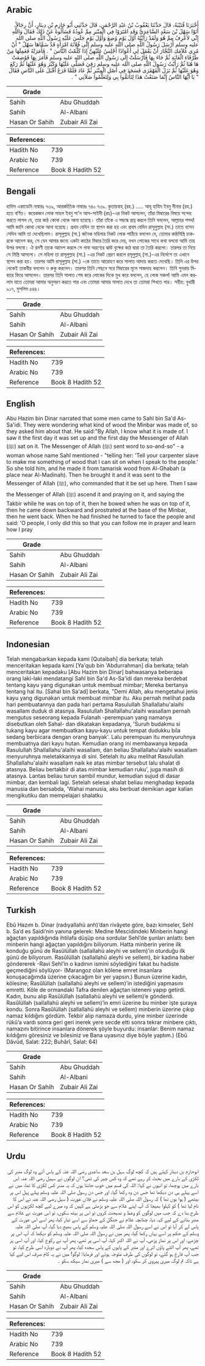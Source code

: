 ## Arabic


<div dir="rtl" lang="ar" style={{fontSize:'larger',backgroundColor:'#f8f9fa',padding:20}}>
أَخْبَرَنَا قُتَيْبَةُ، قَالَ حَدَّثَنَا يَعْقُوبُ بْنُ عَبْدِ الرَّحْمَنِ، قَالَ حَدَّثَنِي أَبُو حَازِمِ بْنِ دِينَارٍ، أَنَّ رِجَالاً، أَتَوْا سَهْلَ بْنَ سَعْدٍ السَّاعِدِيَّ وَقَدِ امْتَرَوْا فِي الْمِنْبَرِ مِمَّ عُودُهُ فَسَأَلُوهُ عَنْ ذَلِكَ فَقَالَ وَاللَّهِ إِنِّي لأَعْرِفُ مِمَّ هُوَ وَلَقَدْ رَأَيْتُهُ أَوَّلَ يَوْمٍ وُضِعَ وَأَوَّلَ يَوْمٍ جَلَسَ عَلَيْهِ رَسُولُ اللَّهِ صلى الله عليه وسلم أَرْسَلَ رَسُولُ اللَّهِ صلى الله عليه وسلم إِلَى فُلاَنَةَ امْرَأَةٍ قَدْ سَمَّاهَا سَهْلٌ ‏"‏ أَنْ مُرِي غُلاَمَكِ النَّجَّارَ أَنْ يَعْمَلَ لِي أَعْوَادًا أَجْلِسُ عَلَيْهِنَّ إِذَا كَلَّمْتُ النَّاسَ ‏"‏ ‏.‏ فَأَمَرَتْهُ فَعَمِلَهَا مِنْ طَرْفَاءِ الْغَابَةِ ثُمَّ جَاءَ بِهَا فَأَرْسَلَتْ إِلَى رَسُولِ اللَّهِ صلى الله عليه وسلم فَأَمَرَ بِهَا فَوُضِعَتْ هَا هُنَا ثُمَّ رَأَيْتُ رَسُولَ اللَّهِ صلى الله عليه وسلم رَقِيَ فَصَلَّى عَلَيْهَا وَكَبَّرَ وَهُوَ عَلَيْهَا ثُمَّ رَكَعَ وَهُوَ عَلَيْهَا ثُمَّ نَزَلَ الْقَهْقَرَى فَسَجَدَ فِي أَصْلِ الْمِنْبَرِ ثُمَّ عَادَ فَلَمَّا فَرَغَ أَقْبَلَ عَلَى النَّاسِ فَقَالَ ‏"‏ يَا أَيُّهَا النَّاسُ إِنَّمَا صَنَعْتُ هَذَا لِتَأْتَمُّوا بِي وَلِتَعَلَّمُوا صَلاَتِي ‏"‏ ‏.‏
</div>
<div style={{backgroundColor:'#f8f9fa',padding:20, marginBottom: 10}}><table> <thead> <tr> <th>Grade</th> <th></th> </tr> </thead> <tbody> <tr><td>Sahih</td><td>Abu Ghuddah</td></tr><tr><td>Sahih</td><td>Al-Albani</td></tr><tr><td>Hasan Or Sahih</td><td>Zubair Ali Zai</td></tr></tbody></table><table> <thead> <tr> <th>References:</th> <th></th> </tr> </thead> <tbody><tr><td>Hadith No</td><td>739</td></tr><tr><td>Arabic No</td><td>739</td></tr><tr><td>Reference</td><td>Book 8 Hadith 52</td></tr></tbody></table></div>

## Bengali


<div dir="ltr" lang="bn" style={{fontSize:'larger',backgroundColor:'#f8f9fa',padding:20}}>
হাদিস একাডেমি নাম্বারঃ ৭৩৯, আন্তর্জাতিক নাম্বারঃ ৭৪০ ৭৩৯. কুতায়বাহ্ (রহ.) ..... আবূ হাযিম ইবনু দীনার (রহ.) হতে বর্ণিত। কয়েকজন লোক সাহল ইবনু সা'দ আস-সাইদী (রাঃ)-এর নিকট আসলেন, তাঁরা মিম্বারের বিষয়ে সন্দেহ করতে লাগল যে, তার কাঠ কোথা থেকে আনা হয়েছে। তাঁরা তাঁকে এ সম্বন্ধে প্রশ্ন করলে তিনি বললেন, আল্লাহর শপথ! আমি জানি কোথা থেকে আনা হয়েছে। প্রথম যেদিন তা স্থাপন করা হয় এবং প্রথম যেদিন রাসূলুল্লাহ (সা.) তাতে বসেন সেদিন আমি তা দেখেছিলাম। রাসূলুল্লাহ (সা.) জনৈক মহিলার নিকট লোক পাঠিয়ে বললেন যে, তোমার কাঠমিস্ত্রি চাকরকে আদেশ কর, সে যেন আমার জন্যে একটা কাঠের মিম্বার তৈরি করে দেয়, যখন লোকের সাথে কথা বলবো আমি তার উপর বসবো। ঐ রমণী তাকে আদেশ করলে সে গাবা অরণ্যের ঝাউ বৃক্ষের কাঠ দ্বারা তা তৈরি করলো। তারপর তা নিয়ে সে মিস্ত্রি আসলো। সে মহিলা তা রাসূলুল্লাহ (সা.) -এর নিকট প্রেরণ করলে রসূলুল্লাহ্ (সা.)-এর নির্দেশে তা এখানে স্থাপন করা হয়। তারপর আমি রাসূলুল্লাহ (সা.) -কে তাতে আরোহণ করে সালাত আদায় করতে দেখেছি। তিনি এর উপর থেকেই তাকবীর বললেন ও রুকু করলেন। তারপর তিনি পেছনে সরে মিম্বারের মূলে সাজদাহ করলেন। তিনি পুনরায় মিম্বারে ফিরে আসলেন। তারপর তিনি সালাত শেষ করে লোকের দিকে মুখ করে বললেন, হে লোক সকল! আমি এমন করলাম যাতে তোমরা আমার অনুসরণ করতে পার এবং তোমরা আমার সালাত দেখে তা তোমরা শিখতে পার। সহীহ: বুখারী ৯১৭, মুসলিম ৫৪৪।
</div>
<div style={{backgroundColor:'#f8f9fa',padding:20, marginBottom: 10}}><table> <thead> <tr> <th>Grade</th> <th></th> </tr> </thead> <tbody> <tr><td>Sahih</td><td>Abu Ghuddah</td></tr><tr><td>Sahih</td><td>Al-Albani</td></tr><tr><td>Hasan Or Sahih</td><td>Zubair Ali Zai</td></tr></tbody></table><table> <thead> <tr> <th>References:</th> <th></th> </tr> </thead> <tbody><tr><td>Hadith No</td><td>739</td></tr><tr><td>Arabic No</td><td>739</td></tr><tr><td>Reference</td><td>Book 8 Hadith 52</td></tr></tbody></table></div>

## English


<div dir="ltr" lang="en" style={{fontSize:'larger',backgroundColor:'#f8f9fa',padding:20}}>
Abu Hazim bin Dinar narrated that some men came to Sahl bin Sa'd As-Sa'idi. They were wondering what kind of wood the Minbar was made of, so they asked him about that. He said:"By Allah, I know what it is made of. I saw it the first day it was set up and the first day the Messenger of Allah (ﷺ) sat on it. The Messenger of Allah (ﷺ) sent word to so-and-so" - a woman whose name Sahl mentioned - "telling her: 'Tell your carpenter slave to make me something of wood that I can sit on when I speak to the people.' So she told him, and he made it from tamarisk wood from Al-Ghabah (a place near Al-Madinah). Then he brought it and it was sent to the Messenger of Allah (ﷺ), who commanded that it be set up here. Then I saw the Messenger of Allah (ﷺ) ascend it and praying on it, and saying the Takbir while he was on top of it, then he bowed when he was on top of it, then he came down backward and prostrated at the base of the Minbar, then he went back. When he had finished he turned to face the people and said: 'O people, I only did this so that you can follow me in prayer and learn how I pray
</div>
<div style={{backgroundColor:'#f8f9fa',padding:20, marginBottom: 10}}><table> <thead> <tr> <th>Grade</th> <th></th> </tr> </thead> <tbody> <tr><td>Sahih</td><td>Abu Ghuddah</td></tr><tr><td>Sahih</td><td>Al-Albani</td></tr><tr><td>Hasan Or Sahih</td><td>Zubair Ali Zai</td></tr></tbody></table><table> <thead> <tr> <th>References:</th> <th></th> </tr> </thead> <tbody><tr><td>Hadith No</td><td>739</td></tr><tr><td>Arabic No</td><td>739</td></tr><tr><td>Reference</td><td>Book 8 Hadith 52</td></tr></tbody></table></div>

## Indonesian


<div dir="ltr" lang="id" style={{fontSize:'larger',backgroundColor:'#f8f9fa',padding:20}}>
Telah mengabarkan kepada kami [Qutaibah] dia berkata; telah menceritakan kepada kami [Ya'qub bin 'Abdurrahman] dia berkata; telah menceritakan kepadaku [Abu Hazim bin Dinar] bahwasanya beberapa orang laki-laki mendatangi Sahl bin Sa'd As-Sa'idi dan mereka berdebat tentang kayu yang digunakan untuk membuat mimbar; Mereka bertanya tentang hal itu. [Sahal bin Sa'ad] berkata, "Demi Allah, aku mengetahui jenis kayu yang digunakan untuk membuat mimbar itu. Aku pernah melihat pada hari pembuatannya dan pada hari pertama Rasulullah Shallallahu'alaihi wasallam duduk di atasnya. Rasulullah Shallallahu'alaihi wasallam pernah mengutus seseorang kepada Fulanah -perempuan yang namanya disebutkan oleh Sahal- dan dikatakan kepadanya, 'Suruh budakmu si tukang kayu agar membuatkan kayu-kayu untuk tempat dudukku bila sedang berbicara dengan orang banyak'. Lalu perempuan itu menyuruhnya membuatnya dari kayu hutan. Kemudian orang ini membawanya kepada Rasulullah Shallallahu'alaihi wasallam, dan beliau Shallallahu'alaihi wasallam menyuruhnya meletakkannya di sini. Setelah itu aku melihat Rasulullah Shallallahu'alaihi wasallam naik ke atas mimbar tersebut lalu shalat di atasnya. Beliau bertakbir di atas mimbar kemudian ruku', juga masih di atasnya. Lantas beliau turun sambil mundur, kemudian sujud di dasar mimbar, dan kembali lagi. Setelah selesai shalat beliau menghadap kepada manusia dan bersabda, 'Wahai manusia, aku berbuat demikian agar kalian mengikutiku dan mempelajari shalatku
</div>
<div style={{backgroundColor:'#f8f9fa',padding:20, marginBottom: 10}}><table> <thead> <tr> <th>Grade</th> <th></th> </tr> </thead> <tbody> <tr><td>Sahih</td><td>Abu Ghuddah</td></tr><tr><td>Sahih</td><td>Al-Albani</td></tr><tr><td>Hasan Or Sahih</td><td>Zubair Ali Zai</td></tr></tbody></table><table> <thead> <tr> <th>References:</th> <th></th> </tr> </thead> <tbody><tr><td>Hadith No</td><td>739</td></tr><tr><td>Arabic No</td><td>739</td></tr><tr><td>Reference</td><td>Book 8 Hadith 52</td></tr></tbody></table></div>

## Turkish


<div dir="ltr" lang="tr" style={{fontSize:'larger',backgroundColor:'#f8f9fa',padding:20}}>
Ebû Hazım b. Dinar (radıyallahü anh)’dan rivâyete göre, bazı kimseler, Sehl b. Sa’d es Saidi‘nin yanına gelerek: Medine Mescidindeki Minberin hangi ağaçtan yapıldığında ihtilafa düşüp ona sordular Sehl‘de şunları anlattı: ben minberin hangi ağaçtan yapıldığını biliyorum. Hatta minberin yerine ilk konduğu günü de Rasûlüllah (sallallahü aleyhi ve sellem)’in oturduğu ilk günü de biliyorum. Rasûlüllah (sallallahü aleyhi ve sellem), bir kadına haber göndererek -Ravi Sehl’in o kadının ismini söylediğini fakat bu hadiste geçmediğini söylüyor- (Marangoz olan kölene emret insanlara konuşacağımda üzerine çıkacağım bir yer yapsın.) Bunun üzerine kadın, kölesine; Rasûlüllah (sallallahü aleyhi ve sellem)’in istediğini yapmasını emretti. Köle de ormandaki Tafra denilen ağaçtan isteneni yapıp getirdi. Kadın, bunu alıp Rasûlüllah (sallallahü aleyhi ve sellem)’e gönderdi. Rasûlüllah (sallallahü aleyhi ve sellem)’in emri üzerine bu minber işte şuraya kondu. Sonra Rasûlüllah (sallallahü aleyhi ve sellem) minberin üzerine çıkıp namaz kıldığını gördüm. Tekbir alıp namaza durdu, yine minber üzerinde rükû’a vardı sonra geri geri inerek yere secde etti sonra tekrar minbere çıktı, namazını bitirince insanlara dönerek şöyle buyurdu: insanlar: Benim namaz kıldığımı göresiniz ve bilesiniz ve Bana uyasınız diye böyle yaptım.) (Ebû Dâvûd, Salat: 222; Buhârî, Salat: 64)
</div>
<div style={{backgroundColor:'#f8f9fa',padding:20, marginBottom: 10}}><table> <thead> <tr> <th>Grade</th> <th></th> </tr> </thead> <tbody> <tr><td>Sahih</td><td>Abu Ghuddah</td></tr><tr><td>Sahih</td><td>Al-Albani</td></tr><tr><td>Hasan Or Sahih</td><td>Zubair Ali Zai</td></tr></tbody></table><table> <thead> <tr> <th>References:</th> <th></th> </tr> </thead> <tbody><tr><td>Hadith No</td><td>739</td></tr><tr><td>Arabic No</td><td>739</td></tr><tr><td>Reference</td><td>Book 8 Hadith 52</td></tr></tbody></table></div>

## Urdu


<div dir="rtl" lang="ur" style={{fontSize:'larger',backgroundColor:'#f8f9fa',padding:20}}>
ابوحازم بن دینار کہتے ہیں کہ کچھ لوگ سہل بن سعد ساعدی رضی اللہ عنہ کے پاس آئے وہ لوگ منبر کی لکڑی کے بارے میں بحث کر رہے تھے کہ وہ کس چیز کی تھی؟ ان لوگوں نے سہیل رضی اللہ عنہ اس بارے میں پوچھا، تو انہوں نے کہا: اللہ کی قسم میں خوب جانتا ہوں کہ یہ منبر کس لکڑی کا تھا، میں نے اسے پہلے ہی دن دیکھا تھا جس دن وہ رکھا گیا، اور جس دن رسول صلی اللہ علیہ وسلم پہلے پہل اس پر بیٹھے ( ہوا یوں تھا ) کہ رسول اللہ صلی اللہ علیہ وسلم نے فلاں عورت ( سہل رضی اللہ عنہ نے اس کا نام لیا تھا ) کو کہلوا بھیجا کہ آپ اپنے غلام سے جو بڑھئی ہے کہیں کہ وہ میرے لیے کچھ لکڑیوں کو اس طرح بنا دے کہ جب میں لوگوں کو وعظ و نصیحت کروں تو اس پر بیٹھ سکوں، تو اس عورت نے غلام سے منبر بنانے کے لیے کہہ دیا، چنانچہ غلام نے جنگل کے جھاؤ سے اسے تیار کیا، پھر اسے اس عورت کے پاس لے کر آیا تو اس نے اسے رسول اللہ صلی اللہ علیہ وسلم کے پاس بھیج دیا گیا، آپ صلی اللہ علیہ وسلم کے حکم پر اسے یہاں رکھا گیا، پھر میں نے رسول اللہ صلی اللہ علیہ وسلم کو دیکھا کہ آپ اس پر چڑھے، اور اس پر نماز پڑھی، آپ نے اللہ اکبر کہا، آپ اسی پر تھے، پھر آپ نے رکوع کیا، اور آپ اسی پر تھے، پھر آپ الٹے پاؤں اترے اور منبر کے پایوں کے پاس سجدہ کیا، پھر آپ نے دوبارہ اسی طرح کیا، تو جب آپ فارغ ہو گئے، تو لوگوں کی طرف متوجہ ہوئے اور فرمایا: لوگو! میں نے یہ کام صرف اس لیے کیا ہے تاکہ تم لوگ میری پیروی کر سکو، اور ( مجھ سے ) میری نماز سیکھ سکو ۔
</div>
<div style={{backgroundColor:'#f8f9fa',padding:20, marginBottom: 10}}><table> <thead> <tr> <th>Grade</th> <th></th> </tr> </thead> <tbody> <tr><td>Sahih</td><td>Abu Ghuddah</td></tr><tr><td>Sahih</td><td>Al-Albani</td></tr><tr><td>Hasan Or Sahih</td><td>Zubair Ali Zai</td></tr></tbody></table><table> <thead> <tr> <th>References:</th> <th></th> </tr> </thead> <tbody><tr><td>Hadith No</td><td>739</td></tr><tr><td>Arabic No</td><td>739</td></tr><tr><td>Reference</td><td>Book 8 Hadith 52</td></tr></tbody></table></div>